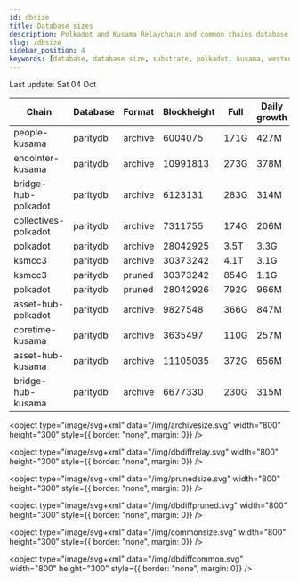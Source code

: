 ```yaml
---
id: dbsize
title: Database sizes
description: Polkadot and Kusama Relaychain and common chains database sizes
slug: /dbsize
sidebar_position: 4
keywords: [database, database size, substrate, polkadot, kusama, westend]
---
```



Last update: Sat 04 Oct

| Chain    | Database   | Format | Blockheight | Full         | Daily growth |
| ------------------------| ----------- | -------- | ------- | ---------- | ----- | 
| people-kusama | paritydb | archive | 6004075 | 171G | 427M |
| encointer-kusama | paritydb | archive | 10991813 | 273G | 378M |
| bridge-hub-polkadot | paritydb | archive | 6123131 | 283G | 314M |
| collectives-polkadot | paritydb | archive | 7311755 | 174G | 206M |
| polkadot | paritydb | archive | 28042925 | 3.5T | 3.3G |
| ksmcc3 | paritydb | archive | 30373242 | 4.1T | 3.1G |
| ksmcc3 | paritydb | pruned | 30373242 | 854G | 1.1G |
| polkadot | paritydb | pruned | 28042926 | 792G | 966M |
| asset-hub-polkadot | paritydb | archive | 9827548 | 366G | 847M |
| coretime-kusama | paritydb | archive | 3635497 | 110G | 257M |
| asset-hub-kusama | paritydb | archive | 11105035 | 372G | 656M |
| bridge-hub-kusama | paritydb | archive | 6677330 | 230G | 315M |
<object type="image/svg+xml" data="/img/archivesize.svg" width="800" height="300" style={{ border: "none", margin: 0}} />

<object type="image/svg+xml" data="/img/dbdiffrelay.svg" width="800" height="300" style={{ border: "none", margin: 0}} />

<object type="image/svg+xml" data="/img/prunedsize.svg" width="800" height="300" style={{ border: "none", margin: 0}} />

<object type="image/svg+xml" data="/img/dbdiffpruned.svg" width="800" height="300" style={{ border: "none", margin: 0}} />

<object type="image/svg+xml" data="/img/commonsize.svg" width="800" height="300" style={{ border: "none", margin: 0}} />

<object type="image/svg+xml" data="/img/dbdiffcommon.svg" width="800" height="300" style={{ border: "none", margin: 0}} />
